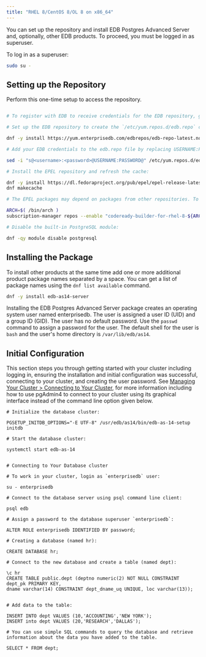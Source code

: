 ```yaml
---
title: "RHEL 8/CentOS 8/OL 8 on x86_64"
---
```


You can set up the repository and install EDB Postgres Advanced Server and, optionally, other EDB products. To proceed, you must be logged in as superuser.

To log in as a superuser:

```sh
sudo su -
```

## Setting up the Repository

Perform this one-time setup to access the repository.

```sh

# To register with EDB to receive credentials for the EDB repository, go to https://www.enterprisedb.com/repository-access-request.

# Set up the EDB repository to create the `/etc/yum.repos.d/edb.repo` configuration file:

dnf -y install https://yum.enterprisedb.com/edbrepos/edb-repo-latest.noarch.rpm

# Add your EDB credentials to the edb.repo file by replacing USERNAME:PASSWORD with the username and password for your EDB account. See https://www.enterprisedb.com/user. 

sed -i "s@<username>:<password>@USERNAME:PASSWORD@" /etc/yum.repos.d/edb.repo

# Install the EPEL repository and refresh the cache:

dnf -y install https://dl.fedoraproject.org/pub/epel/epel-release-latest-8.noarch.rpm
dnf makecache

# The EPEL packages may depend on packages from other repositories. To download the packages, enable the repositories:

ARCH=$( /bin/arch )
subscription-manager repos --enable "codeready-builder-for-rhel-8-${ARCH}-rpms"

# Disable the built-in PostgreSQL module:

dnf -qy module disable postgresql   
```

## Installing the Package

To install other products at the same time add one or more additional product package names separated by a space. You can get a list of package names using the `dnf list available` command.

```sh
dnf -y install edb-as14-server 
```

Installing the EDB Postgres Advanced Server package creates an operating system user named enterprisedb. The user is assigned a user ID (UID) and a group ID (GID). The user has no default password. Use the `passwd` command to assign a password for the user. The default shell for the user is `bash` and the user's home directory is `/var/lib/edb/as14`.

## Initial Configuration
This section steps you through getting started with your cluster including logging in, ensuring the installation and initial configuration was successful, connecting to your cluster, and creating the user password. See [Managing Your Cluster > Connecting to Your Cluster](), for more information including how to use pgAdmin4 to connect to your cluster using its graphical interface instead of the command line option given below.

```text
# Initialize the database cluster:

PGSETUP_INITDB_OPTIONS="-E UTF-8" /usr/edb/as14/bin/edb-as-14-setup initdb
   
# Start the database cluster:

systemctl start edb-as-14


# Connecting to Your Database cluster

# To work in your cluster, login as `enterprisedb` user:

su - enterprisedb

# Connect to the database server using psql command line client:

psql edb

# Assign a password to the database superuser `enterprisedb`:

ALTER ROLE enterprisedb IDENTIFIED BY password;

# Creating a database (named hr):

CREATE DATABASE hr;

# Connect to the new database and create a table (named dept):

\c hr
CREATE TABLE public.dept (deptno numeric(2) NOT NULL CONSTRAINT dept_pk PRIMARY KEY, 
dname varchar(14) CONSTRAINT dept_dname_uq UNIQUE, loc varchar(13));


# Add data to the table:

INSERT INTO dept VALUES (10,'ACCOUNTING','NEW YORK');
INSERT into dept VALUES (20,'RESEARCH','DALLAS');

# You can use simple SQL commands to query the database and retrieve information about the data you have added to the table. 

SELECT * FROM dept;

```




